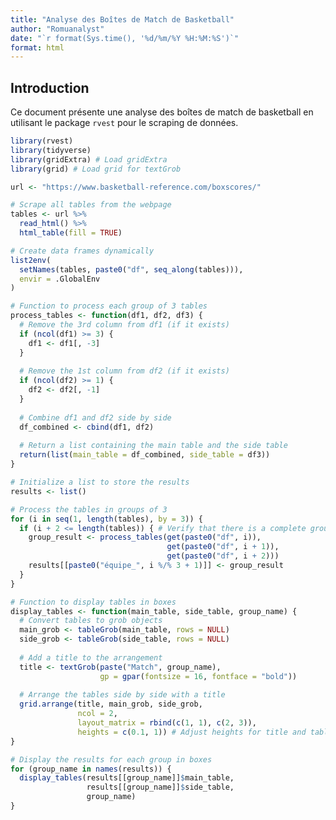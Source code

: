 ```yaml
---
title: "Analyse des Boîtes de Match de Basketball"
author: "Romuanalyst"
date: "`r format(Sys.time(), '%d/%m/%Y %H:%M:%S')`"
format: html
---
```


## Introduction

Ce document présente une analyse des boîtes de match de basketball en utilisant le package `rvest` pour le scraping de données.

```r
library(rvest)
library(tidyverse)
library(gridExtra) # Load gridExtra
library(grid) # Load grid for textGrob

url <- "https://www.basketball-reference.com/boxscores/"

# Scrape all tables from the webpage
tables <- url %>%
  read_html() %>%
  html_table(fill = TRUE)

# Create data frames dynamically
list2env(
  setNames(tables, paste0("df", seq_along(tables))),
  envir = .GlobalEnv
)

# Function to process each group of 3 tables
process_tables <- function(df1, df2, df3) {
  # Remove the 3rd column from df1 (if it exists)
  if (ncol(df1) >= 3) {
    df1 <- df1[, -3]
  }
  
  # Remove the 1st column from df2 (if it exists)
  if (ncol(df2) >= 1) {
    df2 <- df2[, -1]
  }
  
  # Combine df1 and df2 side by side
  df_combined <- cbind(df1, df2)
  
  # Return a list containing the main table and the side table
  return(list(main_table = df_combined, side_table = df3))
}

# Initialize a list to store the results
results <- list()

# Process the tables in groups of 3
for (i in seq(1, length(tables), by = 3)) {
  if (i + 2 <= length(tables)) { # Verify that there is a complete group of 3 tables
    group_result <- process_tables(get(paste0("df", i)), 
                                   get(paste0("df", i + 1)), 
                                   get(paste0("df", i + 2)))
    results[[paste0("équipe_", i %/% 3 + 1)]] <- group_result
  }
}

# Function to display tables in boxes
display_tables <- function(main_table, side_table, group_name) {
  # Convert tables to grob objects
  main_grob <- tableGrob(main_table, rows = NULL)
  side_grob <- tableGrob(side_table, rows = NULL)
  
  # Add a title to the arrangement
  title <- textGrob(paste("Match", group_name), 
                    gp = gpar(fontsize = 16, fontface = "bold"))
  
  # Arrange the tables side by side with a title
  grid.arrange(title, main_grob, side_grob, 
               ncol = 2, 
               layout_matrix = rbind(c(1, 1), c(2, 3)),
               heights = c(0.1, 1)) # Adjust heights for title and tables
}

# Display the results for each group in boxes
for (group_name in names(results)) {
  display_tables(results[[group_name]]$main_table, 
                 results[[group_name]]$side_table, 
                 group_name)
}
```
